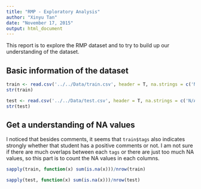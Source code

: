 ```yaml
---
title: "RMP - Exploratory Analysis"
author: "Xinyu Tan"
date: "November 17, 2015"
output: html_document
---
```


This report is to explore the RMP dataset and to try to build up our understanding of the dataset. 

## Basic information of the dataset

```r
train <- read.csv('../../Data/train.csv', header = T, na.strings = c('N/A','[]'))
str(train)
```

```r
test <- read.csv('../../Data/test.csv', header = T, na.strings = c('N/A', '[]'))
str(test)
```

## Get a understanding of NA values

I noticed that besides comments, it seems that `train$tags` also indicates strongly whether that student has a positive comments or not. I am not sure if there are much overlaps between each `tags` or there are just too much NA values, so this part is to count the NA values in each columns.

```r
sapply(train, function(x) sum(is.na(x)))/nrow(train)
```

```r
sapply(test, function(x) sum(is.na(x)))/nrow(test)
```